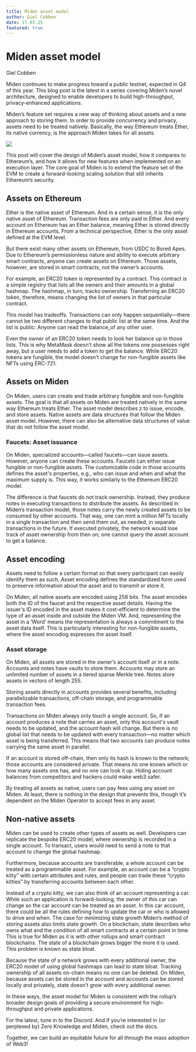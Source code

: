 ```yaml
---
title: Miden asset model
author: Giel Cobben
date: 17.03.25
featured: true
---
```


# Miden asset model

<span className="author">Giel Cobben</span>

Miden continues to make progress toward a public testnet, expected in Q4 of this year. This blog post is the latest in a series covering Miden’s novel architecture, designed to enable developers to build high-throughput, privacy-enhanced applications.

Miden’s feature set requires a new way of thinking about assets and a new approach to storing them. In order to provide concurrency and privacy, assets need to be treated natively. Basically, the way Ethereum treats Ether, its native currency, is the approach Miden takes for all assets.

![](/images/01.jpg)

This post will cover the design of Miden’s asset model, how it compares to Ethereum’s, and how it allows for new features when implemented on an execution layer. The core goal of Miden is to extend the feature set of the EVM to create a forward-looking scaling solution that still inherits Ethereum’s security.

## Assets on Ethereum

Ether is the native asset of Ethereum. And in a certain sense, it is the only native asset of Ethereum. Transaction fees are only paid in Ether. And every account on Ethereum has an Ether balance, meaning Ether is stored directly in Ethereum accounts. From a technical perspective, Ether is the only asset defined at the EVM level.

But there exist many other assets on Ethereum, from USDC to Bored Apes. Due to Ethereum’s permissionless nature and ability to execute arbitrary smart contracts, anyone can create assets on Ethereum. Those assets, however, are stored in smart contracts, not the owner’s accounts.

For example, an ERC20 token is represented by a contract. This contract is a simple registry that lists all the owners and their amounts in a global hashmap. The hashmap, in turn, tracks ownership. Transferring an ERC20 token, therefore, means changing the list of owners in that particular contract.

This model has tradeoffs. Transactions can only happen sequentially—there cannot be two different changes to that public list at the same time. And the list is public: Anyone can read the balance_of any other user.

Even the owner of an ERC20 token needs to look her balance up in those lists. This is why MetaMask doesn’t show all the tokens one possesses right away, but a user needs to add a token to get the balance. While ERC20 tokens are fungible, the model doesn’t change for non-fungible assets like NFTs using ERC-721.

## Assets on Miden

On Miden, users can create and trade arbitrary fungible and non-fungible assets. The goal is that all assets on Miden are treated natively in the same way Ethereum treats Ether. The asset model describes z to issue, encode, and store assets. Native assets are data structures that follow the Miden asset model. However, there can also be alternative data structures of value that do not follow the asset model.

### Faucets: Asset issuance

On Miden, specialized accounts—called faucets—can issue assets. However, anyone can create these accounts. Faucets can either issue fungible or non-fungible assets. The customizable code in those accounts defines the asset's properties, e.g., who can issue and when and what the maximum supply is. This way, it works similarly to the Ethereum ERC20 model.

The difference is that faucets do not track ownership. Instead, they produce notes in executing transactions to distribute the assets. As described in Miden’s transaction model, those notes carry the newly created assets to be consumed by other accounts. That way, one can mint a million NFTs locally in a single transaction and then send them out, as needed, in separate transactions in the future. If executed privately, the network would lose track of asset ownership from then on; one cannot query the asset account to get a balance.

## Asset encoding

Assets need to follow a certain format so that every participant can easily identify them as such. Asset encoding defines the standardized form used to preserve information about the asset and to transmit or store it.

On Miden, all native assets are encoded using 256 bits. The asset encodes both the ID of the faucet and the respective asset details. Having the issuer's ID encoded in the asset makes it cost-efficient to determine the type of an asset inside and outside the Miden VM. And, representing the asset in a ‘Word’ means the representation is always a commitment to the asset data itself. This is particularly interesting for non-fungible assets, where the asset encoding expresses the asset itself.

### Asset storage

On Miden, all assets are stored in the owner’s account itself or in a note. Accounts and notes have vaults to store them. Accounts may store an unlimited number of assets in a tiered sparse Merkle tree. Notes store assets in vectors of length 255.

Storing assets directly in accounts provides several benefits, including parallelizable transactions, off-chain storage, and programmable transaction fees.

Transactions on Miden always only touch a single account. So, if an account produces a note that carries an asset, only this account's vault needs to be updated, and the account hash will change. But there is no global list that needs to be updated with every transaction—no matter which asset is being transferred. This means that two accounts can produce notes carrying the same asset in parallel.

If an account is stored off-chain, then only its hash is known to the network; those accounts are considered private. That means no one knows which or how many assets one has, and no one can look it up. Hiding account balances from competitors and hackers could make web3 safer.

By treating all assets as native, users can pay fees using any asset on Miden. At least, there is nothing in the design that prevents this, though it’s dependent on the Miden Operator to accept fees in any asset.

## Non-native assets

Miden can be used to create other types of assets as well. Developers can replicate the bespoke ERC20 model, where ownership is recorded in a single account. To transact, users would need to send a note to that account to change the global hashmap.

Furthermore, because accounts are transferable, a whole account can be treated as a programmable asset. For example, an account can be a “crypto kitty” with certain attributes and rules, and people can trade these “crypto kitties” by transferring accounts between each other.

Instead of a crypto kitty, we can also think of an account representing a car. While such an application is forward-looking, the owner of this car can change so the car account can be treated as an asset. In this car account, there could be all the rules defining how to update the car or who is allowed to drive and when.
The case for minimizing state growth
Miden’s method of storing assets also limits state growth. On a blockchain, state describes who owns what and the condition of all smart contracts at a certain point in time. This is true for Miden as it is with other rollups and smart contract blockchains. The state of a blockchain grows bigger the more it is used. This problem is known as state bloat.

Because the state of a network grows with every additional owner, the ERC20 model of using global hashmaps can lead to state bloat. Tracking ownership of all assets on-chain means no one can be deleted. On Miden, because assets can be stored in the account and accounts can be stored locally and privately, state doesn’t grow with every additional owner.

In these ways, the asset model for Miden is consistent with the rollup’s broader design goals of providing a secure environment for high-throughput and private applications.

For the latest, tune in to the Discord. And if you’re interested in (or perplexed by) Zero Knowledge and Miden, check out the docs.

Together, we can build an equitable future for all through the mass adoption of Web3!
